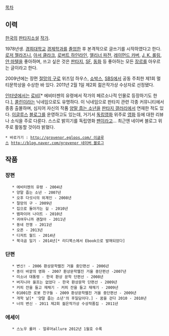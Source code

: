 [[목차]]

== 이력 ==
[[한국]]의 [[판타지소설]] [[작가]].

1978년생. [[경희대학교]] [[경제학]]과를 [[졸업]]한 후 본격적으로 글쓰기를 시작하였다고 한다. [[로저 젤라즈니]], [[아서 클라크]], [[로버트 하인라인]], [[앨리너 파전]], [[레이먼드 카버]], [[J. K. 롤링]], [[얀 마텔]]을 좋아하며, 쓰고 싶은 것은 [[판타지]], [[SF]], [[동화]] 등 좋아하는 모든 [[장르]]를 아우르는 글이라고 한다.

2009년에는 장편 [[절망의 구]]로 위즈덤 하우스, [[쇼박스]], [[SBS]]에서 공동 주최한 제1회 멀티문학상을 수상한 바 있다. 2011년 2월 1일 제2회 젊은작가상 수상자로 선정됐다.

[[인터넷]]에서는 [[로비]][* 에비터젠의 유령에서 작가의 페르소나적 인물로 등장하기도 한다.], [[콜린]]이라는 닉네임으로도 유명하다. 이 닉네임으로 판타지 관련 각종 커뮤니티에서 종종 출몰하며, 심지어 자신의 작품 [[양말 줍는 소년]]을 [[판타지 갤러리]]에서 연재한 적도 있다. [[이글루스]] [[블로그]]를 운영하고도 있는데, 거기서 [[독립영화]] 위주로 [[영화]] 등에 대한 리뷰나 소식을 주로 다룬다. 스스로 밝히기를 독립영화 [[팬]]이라고...
최근엔 네이버 블로그 위주로 활동할 것이라 밝혔다.

 * 바로가기 : [[http://grovenor.egloos.com/ 이글루스]] [[http://blog.naver.com/grovenor 네이버 블로그]]

== 작품 ==
=== 장편 ===
    * 에비터젠의 유령 - 2004년
    * 양말 줍는 소년 - 2007년
    * 오후 다섯시의 외계인 - 2008년
    * 절망의 구 - 2009년
    * 집으로 돌아가는 길 - 2010년
    * 뱀파이어 나이트 - 2010년
    * 귀여우니까 괜찮아 - 2011년
    * 동네 전쟁 - 2011년
    * 오픈 - 2013년
    * 디저트 월드 - 2014년
    * 북극곰 일기 - 2014년[* 리디북스에서 Ebook으로 발매되었다]

=== 단편 ===
    * 변신! - 2006 환상문학웹진 거울 중단편선 - 2006년
    * 종이 바깥의 영화 - 2007 환상문학웹진 거울 중단편선 -2007년
    * 미소녀 대통령 - 한국 환상 문학 단편선 - 2008년
    * 버지니아 울프는 없었다 - 한국 환상문학 단편선 - 2009년
    * 커피 잔을 들고 재채기 - 커피 잔을 들고 재채기 - 2009년
    * 01001한 로봇 친구들 - 2009 환상문학웹진 거울 중단편선 - 2009년
    * 개학 날[* '양말 줍는 소년'의 후일담이다.] - 꿈을 걷다 2010 - 2010년
    * 너의 변신 - 2011 제2회 젊은작가상 수상작품집 - 2011년

=== 에세이 ===
    * 스노우 롤러 - 얼루어allure 2012년 1월호 수록

